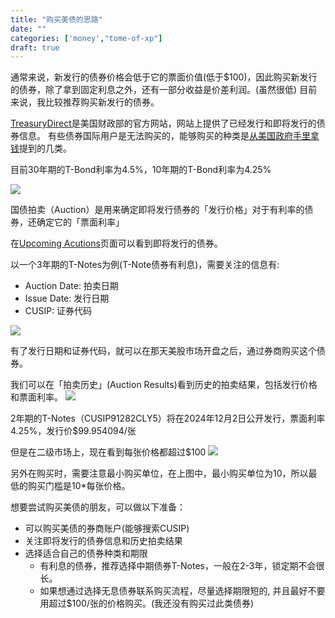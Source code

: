 ```yaml
---
title: "购买美债的思路"
date: ""
categories: ['money',"tome-of-xp"]
draft: true
---
```


通常来说，新发行的债券价格会低于它的票面价值(低于$100)，因此购买新发行的债券，除了拿到固定利息之外，还有一部分收益是价差利润。(虽然很低)
目前来说，我比较推荐购买新发行的债券。

[TreasuryDirect](https://www.treasurydirect.gov)是美国财政部的官方网站，网站上提供了已经发行和即将发行的债券信息。
有些债券国际用户是无法购买的，能够购买的种类是[从美国政府手里拿钱](./buying-us-bond.qmd)提到的几类。

目前30年期的T-Bond利率为4.5%，10年期的T-Bond利率为4.25%

![](https://image.luozx.org/garden/2024/12/c59da4c613c1bd1651868fc51820ca73.png)


国债拍卖（Auction）是用来确定即将发行债券的「发行价格」对于有利率的债券，还确定它的「票面利率」

在[Upcoming Acutions](https://www.treasurydirect.gov/auctions/upcoming/)页面可以看到即将发行的债券。

以一个3年期的T-Notes为例(T-Note债券有利息)，需要关注的信息有:

- Auction Date: 拍卖日期
- Issue Date: 发行日期
- CUSIP: 证券代码

![](https://image.luozx.org/garden/2024/12/ffb981b75da4ed0dd0484cb509c4fbd4.png)

有了发行日期和证券代码，就可以在那天美股市场开盘之后，通过券商购买这个债券。

我们可以在「拍卖历史」(Auction Results)看到历史的拍卖结果，包括发行价格和票面利率。
![](https://image.luozx.org/garden/2024/12/9e4f5357b6384ba9e5c97253b5bafcd4.png)

2年期的T-Notes（CUSIP91282CLY5）将在2024年12月2日公开发行，票面利率4.25%，发行价$99.954094/张

但是在二级市场上，现在看到每张价格都超过$100
![](https://image.luozx.org/garden/2024/12/3b1a1a332d15c2592bdec8fdef875b5e.png)

另外在购买时，需要注意最小购买单位，在上图中，最小购买单位为10，所以最低的购买门槛是10*每张价格。

想要尝试购买美债的朋友，可以做以下准备：

- 可以购买美债的券商账户(能够搜索CUSIP)
- 关注即将发行的债券信息和历史拍卖结果
- 选择适合自己的债券种类和期限
  - 有利息的债券，推荐选择中期债券T-Notes，一般在2-3年，锁定期不会很长。
  - 如果想通过选择无息债券联系购买流程，尽量选择期限短的, 并且最好不要用超过$100/张的价格购买。(我还没有购买过此类债券)
